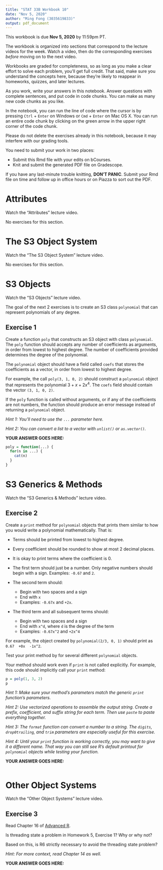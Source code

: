 ```yaml
---
title: "STAT 33B Workbook 10"
date: "Nov 5, 2020"
author: "Ming Fong (3035619833)"
output: pdf_document
---
```


This workbook is due __Nov 5, 2020__ by 11:59pm PT.

The workbook is organized into sections that correspond to the lecture videos
for the week. Watch a video, then do the corresponding exercises _before_
moving on to the next video.

Workbooks are graded for completeness, so as long as you make a clear effort to
solve each problem, you'll get full credit. That said, make sure you understand
the concepts here, because they're likely to reappear in homeworks, quizzes,
and later lectures.

As you work, write your answers in this notebook. Answer questions with
complete sentences, and put code in code chunks. You can make as many new code
chunks as you like.

In the notebook, you can run the line of code where the cursor is by pressing
`Ctrl` + `Enter` on Windows or `Cmd` + `Enter` on Mac OS X. You can run an
entire code chunk by clicking on the green arrow in the upper right corner of
the code chunk. 

Please do not delete the exercises already in this notebook, because it may
interfere with our grading tools.

You need to submit your work in two places:

* Submit this Rmd file with your edits on bCourses.
* Knit and submit the generated PDF file on Gradescope.

If you have any last-minute trouble knitting, **DON'T PANIC**. Submit your Rmd
file on time and follow up in office hours or on Piazza to sort out the PDF.


Attributes
==========

Watch the "Attributes" lecture video.

No exercises for this section.



The S3 Object System
====================

Watch the "The S3 Object System" lecture video.

No exercises for this section.



S3 Objects
==========

Watch the "S3 Objects" lecture video.

The goal of the next 2 exercises is to create an S3 class `polynomial` that can
represent polynomials of any degree.


## Exercise 1

Create a function `poly` that constructs an S3 object with class `polynomial`.
The `poly` function should accepts any number of coefficients as arguments, in
order from lowest to highest degree. The number of coefficients provided
determines the degree of the polynomial.

The `polynomial` object should have a field called `coefs` that stores the
coefficients as a vector, in order from lowest to highest degree.

For example, the call `poly(3, 1, 0, 2)` should construct a `polynomial` object
that represents the polynomial $3 + x + 2x^4$. The `coefs` field should contain
the vector `(3, 1, 0, 2)`.

If the `poly` function is called without arguments, or if any of the
coefficients are not numbers, the function should produce an error message
instead of returning a `polynomial` object.

_Hint 1: You'll need to use the `...` parameter here._

_Hint 2: You can convert a list to a vector with `unlist()` or `as.vector()`._

**YOUR ANSWER GOES HERE:**

```r
poly = function(...) {
  for(n in ...) {
    cat(n)
  }
}
```

S3 Generics & Methods
=====================

Watch the "S3 Generics & Methods" lecture video.


## Exercise 2

Create a `print` method for `polynomial` objects that prints them similar to
how you would write a polynomial mathematically. That is:

* Terms should be printed from lowest to highest degree.
* Every coefficient should be rounded to show at most 2 decimal places.
* It is okay to print terms where the coefficient is 0.

* The first term should just be a number. Only negative numbers should begin
  with a sign. Examples: `-0.67` and `2`.

* The second term should:
    + Begin with two spaces and a sign
    + End with `x`
    + Examples: `-0.67x` and `+2x`.

* The third term and all subsequent terms should:
    + Begin with two spaces and a sign
    + End with `x^d`, where `d` is the degree of the term
    + Examples: `-0.67x^2` and `+2x^4`

For example, the object created by `polynomial(2/3, 0, 1)` should print as
`0.67  +0x  -1x^2`.

Test your print method by for several different `polynomial` objects.

Your method should work even if `print` is not called explicitly. For example,
this code should implicitly call your `print` method:
```r
p = poly(1, 3, 2)
p
```

_Hint 1: Make sure your method's parameters match the generic `print`
function's parameters._

_Hint 2: Use vectorized operations to assemble the output string. Create a
prefix, coefficient, and suffix string for each term. Then use `paste` to paste
everything together._

_Hint 3: The `format` function can convert a number to a string. The `digits`,
`drop0trailing`, and `trim` parameters are especially useful for this
exercise._

_Hint 4: Until your `print` function is working correctly, you may want to give
it a different name. That way you can still see R's default printout for
`polynomial` objects while testing your function._

**YOUR ANSWER GOES HERE:**

```r

```

Other Object Systems
====================

Watch the "Other Object Systems" lecture video.


## Exercise 3

Read Chapter 16 of [Advanced R](https://adv-r.hadley.nz/).

Is threading state a problem in Homework 5, Exercise 1? Why or why not?

Based on this, is R6 strictly necessary to avoid the threading state problem?

_Hint: For more context, read Chapter 14 as well._

**YOUR ANSWER GOES HERE:**

```r

```
